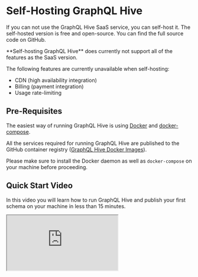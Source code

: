 
# Self-Hosting GraphQL Hive

If you can not use the GraphQL Hive SaaS service, you can self-host it. The self-hosted version is
free and open-source. You can find the full source code on GitHub.

<Callout>
  **Self-hosting GraphQL Hive** does currently not support all of the features as the SaaS version.

The following features are currently unavailable when self-hosting:

- CDN (high availability integration)
- Billing (payment integration)
- Usage rate-limiting

</Callout>

## Pre-Requisites

The easiest way of running GraphQL Hive is using [Docker](https://www.docker.com/) and
[docker-compose](https://docs.docker.com/compose/).

All the services required for running GraphQL Hive are published to the GitHub container registry
([GraphQL Hive Docker Images](https://github.com/kamilkisiela?tab=packages&repo_name=graphql-hive)).

Please make sure to install the Docker daemon as well as `docker-compose` on your machine before
proceeding.

## Quick Start Video

In this video you will learn how to run GraphQL Hive and publish your first schema on your machine
in less than 15 minutes.

<iframe
  src="https://www.youtube.com/embed/H57aej4cW2I"
  title="GraphQL Hive Self-Hosted Quick Start"
/>

## Running GraphQL Hive

First download the `docker-compose.community.yml` file from the
[GitHub repository](https://github.com/kamilkisiela/graphql-hive/blob/main/docker-compose.community.yml)
using `wget`. This's gonna download the latest version available.

<Callout type="info">
  Note: make sure you've docker installed to be able to continue with the setup process.
</Callout>

```bash
wget https://raw.githubusercontent.com/kamilkisiela/graphql-hive/main/docker-compose.community.yml
```

After downloading the `docker-compose.community.yml` file, this includes all the services required
for running Hive locally in a self hosted environment. But before we can spin it up, we first need
to set some environment variables.

<Callout>
  **Docker Tag.** Docker images are built and published for each single commit within the GraphQL
  Hive repository and tagged with the corresponding commit sha. You can also find all available
  images on the [Hive Docker Registry
  Overview](https://github.com/kamilkisiela?tab=packages&repo_name=graphql-hive). We recommend using
  one of the latest versions. Right now we do not have a stable release strategy yet. However, every
  commit on the `main` branch can be considered as stable as it is the version we are running in
  production. After picking a version set the `DOCKER_TAG` environment variable to that value (e.g.
  `export DOCKER_TAG=":3b635063294a4636ee89579f57e531de04ef087f"`). We do not recommend using the
  tag `latest`. Instead use an exact commit from the `main` branch.
</Callout>

```bash
export DOCKER_REGISTRY="ghcr.io/kamilkisiela/graphql-hive/"
export DOCKER_TAG=":latest" # Pin this to an exact commit hash from our `main` branch
export HIVE_ENCRYPTION_SECRET=$(openssl rand -hex 16)
export HIVE_APP_BASE_URL="http://localhost:8080"
export HIVE_EMAIL_FROM="no-reply@graphql-hive.com"
export SUPERTOKENS_API_KEY=$(openssl rand -hex 16)
export CLICKHOUSE_USER="clickhouse"
export CLICKHOUSE_PASSWORD=$(openssl rand -hex 16)
export REDIS_PASSWORD=$(openssl rand -hex 16)
export POSTGRES_USER="postgres"
export POSTGRES_PASSWORD=$(openssl rand -hex 16)
export POSTGRES_DB="registry"
export MINIO_ROOT_USER="minioadmin"
export MINIO_ROOT_PASSWORD="minioadmin"
export CDN_AUTH_PRIVATE_KEY=$(openssl rand -hex 16)
```

<Callout type="info">
  We recommend saving the environment variables in a file that you can reuse later. E.g. a `.env` file that you
  can later on expand using `source .env`. We are using `openssl` here for generating passwords on the fly.

You can also embed the values within a new docker-compose file by running
`docker-compose -f docker-compose.community.yml config > docker-compose.with-env.yml` after setting
the environment variables.

</Callout>

After setting the environment variables, pull the required images for GraphQL Hive services. This's
gonna take some time if you're doing it for the first time.

```bash
docker compose -f docker-compose.community.yml pull
```

After it's done, you can start the GraphQL Hive services using `docker compose`.

```bash
docker compose -f docker-compose.community.yml up
# or of you embedded the environment variables
docker compose -f docker-compose.with-env.yml up
```

Wait until all the services are up and running.

Congratulations 🥳, you just started your own GraphQL Hive instance.

You'll notice the folder named `.hive` at your root directory that has been mounted from docker
representing the volumes for the different storages used by Hive services like `postgres` and
`minio`, etc.. So yes data are currently local but we'll discuss that further more in the
`Next Steps` section.

## Testing GraphQL Hive

Visit `http://localhost:8080` in your browser and start using GraphQL Hive! The usage reporting
endpoint is bound to `http://localhost:8081`. The GraphQL API is bound to `http://localhost:8082`.
The artifacts bucket is bound to `http://localhost:8083`.

Firstly, you can head to `http://localhost:8080` in your browser and start using GraphQL Hive!
You'll need to Sign Up for an account by inputting your email and password. And once you do you'll
see your personal organization that has been automatically created for you by default.

### Creating first project and target

Now that we have GraphQL Hive setup locally, signed up and logged into our dashboard. We can start
creating our first project which we're gonna push graphql schemas to.

So you're gonna click on the `Create a Project` button on the top right, give it a name and choose
your project type. You're gonna see all sorts of types `Single` which is the most common and
there're also `Federation` and `Stitching` but what's also nice is that you can define your own
custom endpoints for schema validation and schema building. I'm gonna go with `Single` but you can
choose what best suits your needs. Then click `Create Project`, you're gonna be redirected to your
project page where you're gonna see 3 listed targets created for you by default:

- `development`
- `production`
- `staging`

We're gonna use the `development` target in this guide and as soon as you click it you'll see this
message:

> Hive is waiting for your first schema.
>
> You can publish a schema with Hive CLI and Hive Client

If you already have a Nodejs project with a graphql schema that's great you can skip over the next
step, but if not so we're gonna initialize a new package in our directory, you can use your
preferred package manager to do so:

```bash
# you can do the same with npm or yarn
pnpm init
```

Then create a `schema.graphql` file wherever you want, you can put it at the root for example with
any simple graphql schema like the following:

```graphql
type Query {
  hello: String!
}
```

You also need to have a git repository initilaized for your project, because Hive automatically uses
the last commit hash to determine who the author is and ties the schema with the commit hash. So
we're gonna do that.

```bash
git init
```

Make sure you exclude the following in your `.gitignore` file, because you don't wanna push those in
your commits:

```
node_modules
.hive
hive.json
.env
```

Make sure to at least have a single commit so that Hive can associate the schema with it.

```bash
git add .
git commit -m"init"
```

Now that you've your Nodejs project setup, start by installing the GraphQL Hive CLI which we're
gonna use to interact with Hive's server.

```bash
# you can do the same with npm or yarn
pnpm i -D @graphql-hive/cli
```

<Callout type="info">
  We recommend that you install the GraphQL Hive CLI as a dev dependency
</Callout>

After installing it, the CLI's bin is set to `hive` which means you can check if it was installed by
using this command:

```bash
# you can do the same with npm or yarn
pnpm hive --version
```

Make sure you get an output specifiying the installed version for your CLI.

And since we're using the Self Hosted version, we need to configure the Hive CLI to use our local
endpoint, by creating a `hive.json` file at the root of your directory. Then specify the `registry`
key to point it our local registry instead of the cloud version one and the value is gonna be
`http://localhost:8082/graphql` where its running.

Additionally the schemas registry only allows trusted sources to be able to push to them, so we have
to create an access token by heading back to our project page, specifically on the target(in this
guide it's `development`) then go to the settings tab, if you scroll donw a bit you're gonna see the
`Tokens` section, click the `Generate New Token` button, give it a name then we'll have to set some
permissions for that token, so expand the `All targets` section then give the `Registry` a
`Read & Write` access. Click the `Generate Token` button, then copy the token value. Head back to
the `hive.json` config file then add a new key `token` and paste the value from your clipboard.

Now we're all setup to use the GraphQL Hive CLI against our Setup!

We can publish our first schema by using:

```bash
pnpm hive schema:publish ./schema.graphql
```

Go to the `Schema` tab in your project target and you're gonna see your latest published schema.

## Next Steps

After doing your first testing with GraphQL Hive you should consider the following steps:

- Evaluate whether you want to run Databases yourself within Docker or instead use a managed
  database service.
- Set up backups for your data.
- Set up a CD pipeline for deploying GraphQL Hive to your Cloud Provider or bare-metal server of
  choice (e.g. a Kubernetes cluster or Docker Swarm)
- Set up a monitoring solution for your GraphQL Hive instance (leverage healthchecks, sentry error
  reporting, prometheus metrics, etc.).
- Configure the `emails` service to use a real email provider (by default it uses `sendmail`).
- Watch and follow the
  [GraphQL Hive GitHub repository](https://github.com/kamilkisiela/graphql-hive) for new releases
  and updates.
- Set up a weekly reminder for updating your GraphQL Hive instance to the latest version and
  applying maintenance.
- Get yourself familiar with SuperTokens and follow their changelogs in order to keep your
  SuperTokens instance up-to-date.

You can review the configuration options of all the services in the corresponding Readme files.

- [`@hive/server`](https://github.com/kamilkisiela/graphql-hive/tree/main/packages/services/server/README.md)
- [`@hive/schema`](https://github.com/kamilkisiela/graphql-hive/tree/main/packages/services/schema/README.md)
- [`@hive/webhooks`](https://github.com/kamilkisiela/graphql-hive/tree/main/packages/services/webhooks/README.md)
- [`@hive/usage`](https://github.com/kamilkisiela/graphql-hive/tree/main/packages/services/usage/README.md)
- [`@hive/usage-ingestor`](https://github.com/kamilkisiela/graphql-hive/tree/main/packages/services/usage-ingestor/README.md)
- [`@hive/tokens`](https://github.com/kamilkisiela/graphql-hive/tree/main/packages/services/tokens/README.md)
- [`@hive/storage`](https://github.com/kamilkisiela/graphql-hive/tree/main/packages/services/storage/README.md)
- [`@hive/emails`](https://github.com/kamilkisiela/graphql-hive/tree/main/packages/services/emails/README.md)
